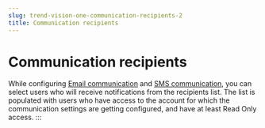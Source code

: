 ```yaml
---
slug: trend-vision-one-communication-recipients-2
title: Communication recipients
---
```

# Communication recipients

While configuring [Email communication](email-communication.mdx) and [SMS communication](sms-communication.mdx), you can select users who will receive notifications from the recipients list. The list is populated with users who have access to the account for which the communication settings are getting configured, and have at least Read Only access.
:::
